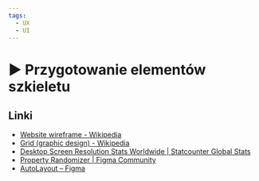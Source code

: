 ```yaml
---
tags:
  - UX
  - UI
---
```



# ▶️ Przygotowanie elementów szkieletu

<YouTubePlayer videoId="MS-eqQhRELc" />

## Linki

- [Website wireframe - Wikipedia](https://en.wikipedia.org/wiki/Website_wireframe)
- [Grid (graphic design) - Wikipedia](<https://en.wikipedia.org/wiki/Grid_(graphic_design)>)
- [Desktop Screen Resolution Stats Worldwide | Statcounter Global Stats](https://gs.statcounter.com/screen-resolution-stats/desktop/worldwide)
- [Property Randomizer | Figma Community](https://www.figma.com/community/plugin/829089184334973766/Property-Randomizer)
- [AutoLayout – Figma](https://www.figma.com/community/plugin/755300155155835622/AutoLayout)
